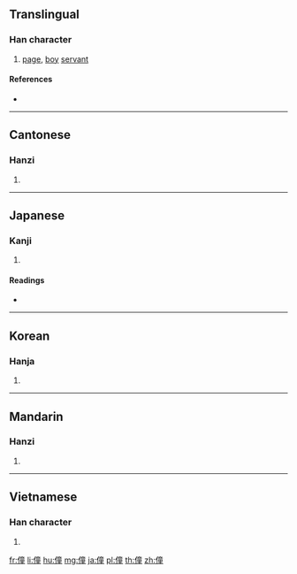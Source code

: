 ==Translingual==

===Han character===
{{Han char|rn=9|rad=人|as=12|sn=14|four=20214|canj=OYTG|ids=⿰亻童}}

# [[page]], [[boy]] [[servant]]

====References====
* {{Han ref|kx=0117.300|dkj=01132|dj=0249.130|hdz=10221.040|uh=50EE|ud=20718|bh=B9AD|bd=47533}}

----

==Cantonese==

===Hanzi===
{{yue-hanzi|jyut=|y=jung3, tung4}}

# {{defn|lang=yue|sort=人12}}

----

==Japanese==

===Kanji===
{{ja-kanji|grade=|rs=人12}}

# {{defn|lang=ja|sort=人12}}

====Readings====
* {{ja-readings|on=[[どう]] (dō), [[とう]] (tō)|kun=[[わらべ]] (warabe), [[しもべ]] (shimobe)}}

----

==Korean==

===Hanja===
{{ko-hanja|hangeul=동|rv=dong|mr=tong}}

# {{defn|lang=ko|sort=人12}}

----

==Mandarin==

===Hanzi===
{{cmn-hanzi|pin=[[tóng]] ([[tong2]])|wg=t'ung<sup>2</sup>}}

# {{defn|lang=cmn|sort=人12}}

----

==Vietnamese==

===Han character===
{{vi-hantu|[[đồng]]|rs=人12}}

# {{defn|lang=vi|sort=人12}}

[[fr:僮]]
[[li:僮]]
[[hu:僮]]
[[mg:僮]]
[[ja:僮]]
[[pl:僮]]
[[th:僮]]
[[zh:僮]]